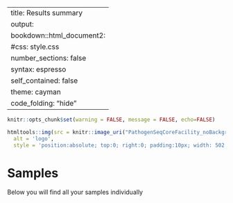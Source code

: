 <style type="text/css">
.main-container {
  max-width: 1800px;
  margin-left: auto;
  margin-right: auto;
}
</style>

---
title: Results summary
output:
  bookdown::html_document2:
    #css: style.css
    number_sections: false
    syntax: espresso
    self_contained: false
    theme: cayman
    code_folding: "hide"
---

```r
knitr::opts_chunk$set(warning = FALSE, message = FALSE, echo=FALSE) 
```

```r
htmltools::img(src = knitr::image_uri("PathogenSeqCoreFacility_noBackground.png"),
  alt = 'logo',
  style = 'position:absolute; top:0; right:0; padding:10px; width: 502.5px; height: 140.5px, background-color: white')
```

# Samples {.tabset}

Below you will find all your samples individually
